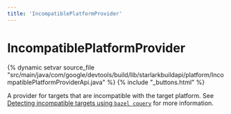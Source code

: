 ```yaml
---
title: 'IncompatiblePlatformProvider'
---
```


<html devsite>
<head>
  <meta name="project_path" value="/_project.yaml">
  <meta name="book_path" value="/_book.yaml">
</head>
<body>

<h1 class="page-title" id="modules.IncompatiblePlatformProvider">IncompatiblePlatformProvider</h1>

{% dynamic setvar source_file "src/main/java/com/google/devtools/build/lib/starlarkbuildapi/platform/IncompatiblePlatformProviderApi.java" %}
{% include "_buttons.html" %}
<!-- {% raw %} -->

A provider for targets that are incompatible with the target platform. See <a href='/docs/platforms#detecting-incompatible-targets-using-bazel-cquery'>Detecting incompatible targets using <code>bazel cquery</code></a> for more information.



</body>
</html>

<!-- {% endraw %} -->

